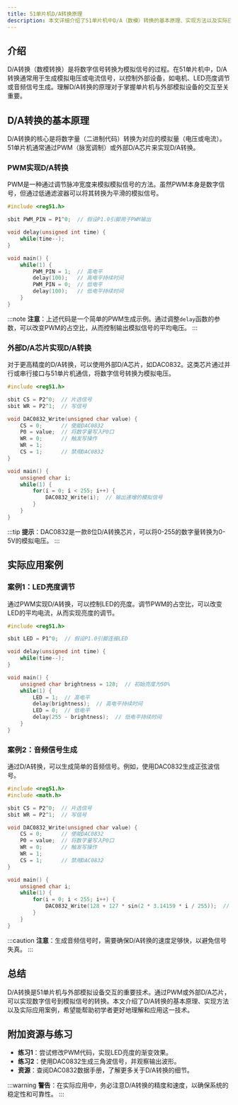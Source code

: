 ```yaml
---
title: 51单片机D/A转换原理
description: 本文详细介绍了51单片机中D/A（数模）转换的基本原理、实现方法以及实际应用场景，适合初学者学习。
---
```


## 介绍

D/A转换（数模转换）是将数字信号转换为模拟信号的过程。在51单片机中，D/A转换通常用于生成模拟电压或电流信号，以控制外部设备，如电机、LED亮度调节或音频信号生成。理解D/A转换的原理对于掌握单片机与外部模拟设备的交互至关重要。

## D/A转换的基本原理

D/A转换的核心是将数字量（二进制代码）转换为对应的模拟量（电压或电流）。51单片机通常通过PWM（脉宽调制）或外部D/A芯片来实现D/A转换。

### PWM实现D/A转换

PWM是一种通过调节脉冲宽度来模拟模拟信号的方法。虽然PWM本身是数字信号，但通过低通滤波器可以将其转换为平滑的模拟信号。

```c
#include <reg51.h>

sbit PWM_PIN = P1^0;  // 假设P1.0引脚用于PWM输出

void delay(unsigned int time) {
    while(time--);
}

void main() {
    while(1) {
        PWM_PIN = 1;  // 高电平
        delay(100);   // 高电平持续时间
        PWM_PIN = 0;  // 低电平
        delay(100);   // 低电平持续时间
    }
}
```

:::note
**注意**：上述代码是一个简单的PWM生成示例。通过调整`delay`函数的参数，可以改变PWM的占空比，从而控制输出模拟信号的平均电压。
:::

### 外部D/A芯片实现D/A转换

对于更高精度的D/A转换，可以使用外部D/A芯片，如DAC0832。这类芯片通过并行或串行接口与51单片机通信，将数字信号转换为模拟电压。

```c
#include <reg51.h>

sbit CS = P2^0;  // 片选信号
sbit WR = P2^1;  // 写信号

void DAC0832_Write(unsigned char value) {
    CS = 0;      // 使能DAC0832
    P0 = value;  // 将数字量写入P0口
    WR = 0;      // 触发写操作
    WR = 1;
    CS = 1;      // 禁用DAC0832
}

void main() {
    unsigned char i;
    while(1) {
        for(i = 0; i < 255; i++) {
            DAC0832_Write(i);  // 输出递增的模拟信号
        }
    }
}
```

:::tip
**提示**：DAC0832是一款8位D/A转换芯片，可以将0-255的数字量转换为0-5V的模拟电压。
:::

## 实际应用案例

### 案例1：LED亮度调节

通过PWM实现D/A转换，可以控制LED的亮度。调节PWM的占空比，可以改变LED的平均电流，从而实现亮度的调节。

```c
#include <reg51.h>

sbit LED = P1^0;  // 假设P1.0引脚连接LED

void delay(unsigned int time) {
    while(time--);
}

void main() {
    unsigned char brightness = 128;  // 初始亮度为50%
    while(1) {
        LED = 1;  // 高电平
        delay(brightness);  // 高电平持续时间
        LED = 0;  // 低电平
        delay(255 - brightness);  // 低电平持续时间
    }
}
```

### 案例2：音频信号生成

通过D/A转换，可以生成简单的音频信号。例如，使用DAC0832生成正弦波信号。

```c
#include <reg51.h>
#include <math.h>

sbit CS = P2^0;  // 片选信号
sbit WR = P2^1;  // 写信号

void DAC0832_Write(unsigned char value) {
    CS = 0;      // 使能DAC0832
    P0 = value;  // 将数字量写入P0口
    WR = 0;      // 触发写操作
    WR = 1;
    CS = 1;      // 禁用DAC0832
}

void main() {
    unsigned char i;
    while(1) {
        for(i = 0; i < 255; i++) {
            DAC0832_Write(128 + 127 * sin(2 * 3.14159 * i / 255));  // 生成正弦波
        }
    }
}
```

:::caution
**注意**：生成音频信号时，需要确保D/A转换的速度足够快，以避免信号失真。
:::

## 总结

D/A转换是51单片机与外部模拟设备交互的重要技术。通过PWM或外部D/A芯片，可以实现数字信号到模拟信号的转换。本文介绍了D/A转换的基本原理、实现方法以及实际应用案例，希望能帮助初学者更好地理解和应用这一技术。

## 附加资源与练习

- **练习1**：尝试修改PWM代码，实现LED亮度的渐变效果。
- **练习2**：使用DAC0832生成三角波信号，并观察输出波形。
- **资源**：查阅DAC0832数据手册，了解更多关于D/A转换的细节。

:::warning
**警告**：在实际应用中，务必注意D/A转换的精度和速度，以确保系统的稳定性和可靠性。
:::